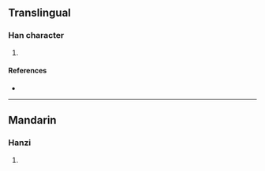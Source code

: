 {{character info/new}}
==Translingual==

===Han character===
{{Han char|rn=93|rad=牛|as=15|sn=19|four=26532|canj=HQATE|ids=⿰牜暴}}

# {{defn|Han|sort=牛15}}

====References====
* {{Han ref|kx=0705.040|dkj=20205|dj=1117.310|hdz=31821.060|uh=72A6|ud=29350|bh=F26F|bd=62063}}

----

==Mandarin==

===Hanzi===
{{cmn-hanzi|pin=[[bào]] ([[bao4]])|wg=pao<sup>4</sup>}}

# {{defn|lang=cmn|sort=牛15}}